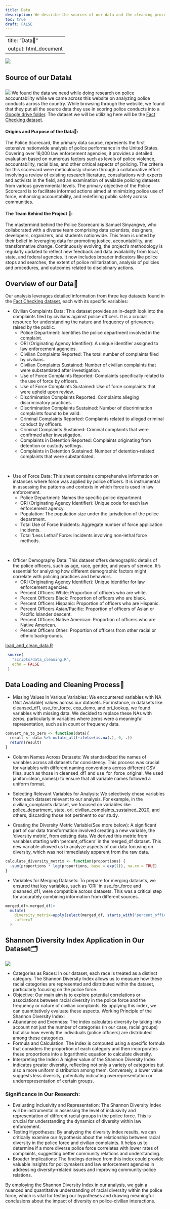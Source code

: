 ```yaml
---
title: Data
description: We describe the sources of our data and the cleaning process.
toc: true
draft: FALSE
---
```

---
title: "Data🔢"
output: html_document
---

![](images/police-community.png)


## Source of our Data📊
[![](images/scoreboard.png)](https://policescorecard.org)
We found the data we need while doing research on police accountability while we came across this website on analyzing police conducts across the country. While browsing through the website, we found that they put all the source data they use in scoring police conducts into a [Google drive folder](https://drive.google.com/drive/folders/1XAT1uFPXj5AsvNTzFeNeeTXGLP09HEIh). The dataset we will be utilizing here will be the [Fact Checking dataset ](https://docs.google.com/spreadsheets/d/1AJFk9ILwxg2oJEDP4xj0C9Qi9lZLJNnxKG5NNPO__GA/edit?usp=sharing).

#### Origins and Purpose of the Data🚨:
The Police Scorecard, the primary data source, represents the first extensive nationwide analysis of police performance in the United States. Covering over 16,000 law enforcement agencies, it provides a detailed evaluation based on numerous factors such as levels of police violence, accountability, racial bias, and other critical aspects of policing. The criteria for this scorecard were meticulously chosen through a collaborative effort involving a review of existing research literature, consultations with experts and activists in the field, and an examination of available policing datasets from various governmental levels. The primary objective of the Police Scorecard is to facilitate informed actions aimed at minimizing police use of force, enhancing accountability, and redefining public safety across communities.

#### The Team Behind the Project 🙌:
The mastermind behind the Police Scorecard is Samuel Sinyangwe, who collaborated with a diverse team comprising data scientists, designers, developers, organizers, and students nationwide. This team is united by their belief in leveraging data for promoting justice, accountability, and transformative change. Continuously evolving, the project's methodology is regularly updated to reflect new feedback and data availability from local, state, and federal agencies. It now includes broader indicators like police stops and searches, the extent of police militarization, analysis of policies and procedures, and outcomes related to disciplinary actions.





## Overview of our Data👀

Our analysis leverages detailed information from three key datasets found in the [Fact Checking dataset ](https://docs.google.com/spreadsheets/d/1AJFk9ILwxg2oJEDP4xj0C9Qi9lZLJNnxKG5NNPO__GA/edit?usp=sharing), each with its specific variables:

* Civilian Complaints Data: This dataset provides an in-depth look into the complaints filed by civilians against police officers. It is a crucial resource for understanding the nature and frequency of grievances raised by the public.
  * Police Department: Identifies the police department involved in the complaint.
  * ORI (Originating Agency Identifier): A unique identifier assigned to law enforcement agencies.
  * Civilian Complaints Reported: The total number of complaints filed by civilians.
  * Civilian Complaints Sustained: Number of civilian complaints that were substantiated after investigation.
  * Use of Force Complaints Reported: Complaints specifically related to the use of force by officers.
  * Use of Force Complaints Sustained: Use of force complaints that were upheld upon review.
  * Discrimination Complaints Reported: Complaints alleging discriminatory practices.
  * Discrimination Complaints Sustained: Number of discrimination complaints found to be valid.
  * Criminal Complaints Reported: Complaints related to alleged criminal conduct by officers.
  * Criminal Complaints Sustained: Criminal complaints that were confirmed after investigation.
  * Complaints in Detention Reported: Complaints originating from detention or custody settings.
  * Complaints in Detention Sustained: Number of detention-related complaints that were substantiated.

&nbsp;

* Use of Force Data: This sheet contains comprehensive information on instances where force was applied by police officers. It is instrumental in assessing the patterns and contexts in which force is used in law enforcement.
  * Police Department: Names the specific police department.
  * ORI (Originating Agency Identifier): Unique code for each law enforcement agency.
  * Population: The population size under the jurisdiction of the police department.
  * Total Use of Force Incidents: Aggregate number of force application incidents.
  * Total 'Less Lethal' Force: Incidents involving non-lethal force methods.

&nbsp;

* Officer Demography Data: This dataset offers demographic details of the police officers, such as age, race, gender, and years of service. It's essential for analyzing how different demographic factors might correlate with policing practices and behaviors.
  * ORI (Originating Agency Identifier): Unique identifier for law enforcement agencies.
  * Percent Officers White: Proportion of officers who are white.
  * Percent Officers Black: Proportion of officers who are black.
  * Percent Officers Hispanic: Proportion of officers who are Hispanic.
  * Percent Officers Asian/Pacific: Proportion of officers of Asian or Pacific Islander descent.
  * Percent Officers Native American: Proportion of officers who are Native American.
  * Percent Officers Other: Proportion of officers from other racial or ethnic backgrounds.

[load_and_clean_data.R](/scripts/data_cleaning.R)

```r
 source(
   "scripts/data_cleaning.R",
   echo = FALSE
 )
```


## Data Loading and Cleaning Process🧹

* Missing Values in Various Variables: We encountered variables with NA (Not Available) values across our datasets. For instance, in datasets like cleansed_df1, use_for_force, cop_demo, and ori_lookup, we found variables with missing data. We decided to replace these NAs with zeros, particularly in variables where zeros were a meaningful representation, such as in count or frequency data.
```r
convert_na_to_zero <- function(data){
  result <- data %>% mutate_all(~ifelse(is.na(.), 0, .))
  return(result)
}
```

* Column Names Across Datasets: We standardized the names of variables across all datasets for consistency. This process was crucial for variables with different naming conventions across different CSV files, such as those in cleansed_df1 and use_for_force_original. We used janitor::clean_names() to ensure that all variable names followed a uniform format.

* Selecting Relevant Variables for Analysis: We selectively chose variables from each dataset relevant to our analysis. For example, in the civilian_complaints dataset, we focused on variables like police_department, state, ori, civilian_complaints_sustained_2020, and others, discarding those not pertinent to our study.

* Creating the Diversity Metric Variable(See more below): A significant part of our data transformation involved creating a new variable, the 'diversity metric', from existing data. We derived this metric from variables starting with 'percent_officers' in the merged_df dataset. This new variable allowed us to analyze aspects of our data focusing on diversity, which was not immediately apparent from the raw data.
```r
calculate_diversity_metrix <- function(proportions) {
  -sum(proportions * log(proportions, base = exp(1)), na.rm = TRUE) 
}
```

* Variables for Merging Datasets: To prepare for merging datasets, we ensured that key variables, such as 'ORI' in use_for_force and cleansed_df1, were compatible across datasets. This was a critical step for accurately combining information from different sources.
```r
merged_df<-merged_df|>
  mutate(
    diversity_metrix=apply(select(merged_df, starts_with("percent_officers")), 1, calculate_diversity_metrix),
    .after=7
  )
```

## Shannon Diversity Index Application in Our Dataset🗂️
![](images/diversity.png)

  * Categories as Races: In our dataset, each race is treated as a distinct category. The Shannon Diversity Index allows us to measure how these racial categories are represented and distributed within the dataset, particularly focusing on the police force.
  * Objective: Our main aim is to explore potential correlations or associations between racial diversity in the police force and the frequency or nature of civilian complaints. By applying this index, we can quantitatively evaluate these aspects.
Working Principle of the Shannon Diversity Index:
  * Abundance and Evenness: The index calculates diversity by taking into account not just the number of categories (in our case, racial groups) but also how evenly the individuals (police officers) are distributed among these categories.
  * Formula and Calculation: The index is computed using a specific formula that considers the proportion of each category and then incorporates these proportions into a logarithmic equation to calculate diversity.
  * Interpreting the Index: A higher value of the Shannon Diversity Index indicates greater diversity, reflecting not only a variety of categories but also a more uniform distribution among them. Conversely, a lower value suggests less diversity, potentially indicating overrepresentation or underrepresentation of certain groups.


### Significance in Our Research:
  * Evaluating Inclusivity and Representation: The Shannon Diversity Index will be instrumental in assessing the level of inclusivity and representation of different racial groups in the police force. This is crucial for understanding the dynamics of diversity within law enforcement.
  * Testing Hypotheses: By analyzing the diversity index results, we can critically examine our hypothesis about the relationship between racial diversity in the police force and civilian complaints. It helps us to determine if a more diverse police force correlates with lower rates of complaints, suggesting better community relations and understanding.
  * Broader Implications: The findings derived from this index could provide valuable insights for policymakers and law enforcement agencies in addressing diversity-related issues and improving community-police relations.

By employing the Shannon Diversity Index in our analysis, we gain a nuanced and quantitative understanding of racial diversity within the police force, which is vital for testing our hypotheses and drawing meaningful conclusions about the impact of diversity on police-civilian interactions.

  


  